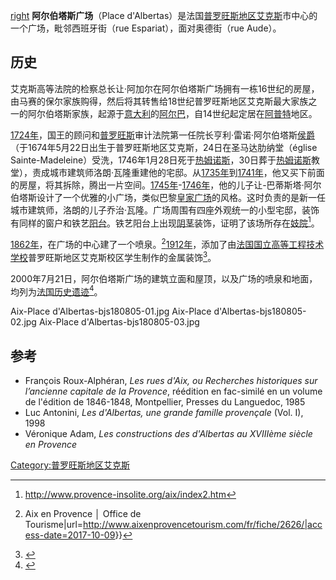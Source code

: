 [[image:Place_d'Albertas.jpg|right]] 
'''阿尔伯塔斯广场'''（Place d'Albertas）是法国[[普罗旺斯地区艾克斯|普罗旺斯地区艾克斯]]市中心的一个广场，毗邻西班牙街（rue Espariat），面对奥德街（rue Aude）。

== 历史 ==
艾克斯高等法院的检察总长让·阿加尔在阿尔伯塔斯广场拥有一栋16世纪的房屋，由马赛的保尔家族购得，然后将其转售给18世纪普罗旺斯地区艾克斯最大家族之一的阿尔伯塔斯家族，起源于[[意大利|意大利]]的[[阿尔巴_(库内奥省)|阿尔巴]]，自14世纪起定居在[[阿普特|阿普特]]地区。

[[1724年|1724年]]，国王的顾问和[[普罗旺斯|普罗旺斯]]审计法院第一任院长亨利·雷诺·阿尔伯塔斯[[侯爵|侯爵]]（于1674年5月22日出生于普罗旺斯地区艾克斯，24日在圣马达肋纳堂（église Sainte-Madeleine）受洗，1746年1月28日死于[[热姆诺斯|热姆诺斯]]，30日葬于[[热姆诺斯|热姆诺斯]]教堂），责成城市建筑师洛朗·瓦隆重建他的宅邸。从[[1735年|1735年]]到[[1741年|1741年]]，他又买下前面的房屋，将其拆除，腾出一片空间。[[1745年|1745年]]-[[1746年|1746年]]，他的儿子让-巴蒂斯塔·阿尔伯塔斯设计了一个优雅的小广场，类似巴黎[[孚日广场|皇家广场]]的风格。这时负责的是新一任城市建筑师，洛朗的儿子乔治·瓦隆。广场周围有四座外观统一的小型宅邸，装饰有同样的窗户和铁艺[[阳台|阳台]]。铁艺阳台上出现[[阴茎|阴茎]]装饰，证明了该场所存在[[妓院|妓院]]<ref>http://www.provence-insolite.org/aix/index2.htm</ref>。

[[1862年|1862年]]，在广场的中心建了一个喷泉。<ref>{{cite web|language=fr|title=La place d'Albertas {{!}} Aix en Provence │ Office de Tourisme|url=http://www.aixenprovencetourism.com/fr/fiche/2626/|access-date=2017-10-09}}</ref>[[1912年|1912年]]，添加了由[[法国国立高等工程技术学校|法国国立高等工程技术学校]]普罗旺斯地区艾克斯校区学生制作的金属装饰<ref>{{Article|langue=fr-FR|title=Fontaine d'Albertas|périodique=Mairie d'Aix-en-Provence|date=2009-03-24|lire en ligne=http://www.aixenprovence.fr/Fontaine-de-La-Place-d-Albertas|consulté le=2017-10-09}}</ref>。

2000年7月21日，阿尔伯塔斯广场的建筑立面和屋顶，以及广场的喷泉和地面，均列为[[法国历史遗迹|法国历史遗迹]]<ref>{{Base Mérimée|PA13000033|Immeubles formant la place d'Albertas}}</ref>。

<gallery mode="packed">
Aix-Place d'Albertas-bjs180805-01.jpg
Aix-Place d'Albertas-bjs180805-02.jpg
Aix-Place d'Albertas-bjs180805-03.jpg
</gallery>

== 参考 ==
<references />
* François Roux-Alphéran, ''Les rues d'Aix, ou Recherches historiques sur l’ancienne capitale de la Provence'', réédition en fac-similé en un volume de l'édition de 1846-1848, Montpellier, Presses du Languedoc, 1985 {{ISBN|978-2-85998-020-7}}
* Luc Antonini, ''Les d'Albertas, une grande famille provençale'' (Vol. I), 1998 {{ISBN|978-2-9508930-2-4}}
* Véronique Adam, ''Les constructions des d'Albertas au XVIIIème siècle en Provence''
[[Category:普罗旺斯地区艾克斯|Category:普罗旺斯地区艾克斯]]